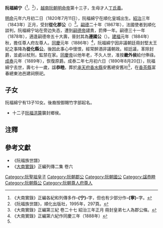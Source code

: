 {{noteTA
|T=zh-hant:阮福綿宁; zh-hans:阮福绵宁;
|1=zh-hant:阮福綿宁; zh-hans:阮福绵宁;
}}
'''阮福綿宁'''（{{vie|v='''Nguyễn Phúc Miên Trữ'''<ref>《阮福族世譜》使用譯名。</ref>或'''Nguyễn Phúc Miên Ninh'''|hn=阮福綿宁}}<ref>《大南實錄》正編各紀和列傳多作'''-{宁}-'''字，但也有少部分作'''-{寧}-'''字。</ref>，{{bd|1820年|7月11日|1890年|8月20日|catIdx=R阮}}<ref name=shipu>《阮福族世譜》，順化出版社，1995年，297頁。</ref>），[[越南|越南]][[阮朝|阮朝]][[明命帝|明命帝]]第十三子，生母才人[[丁氏義|丁氏義]]。

[[明命|明命]]元年六月初二日（1820年7月11日），阮福綿宁在順化皇城出生。[[紹治|紹治]]三年（1843年）正月，受封'''從化郡公'''（{{vie|v=Tùng Hóa Quận Công|hn=從化郡公}}）<ref>《大南實錄》正編第三紀 卷二十七 紹治三年正月 冊封皇弟七人為郡公條。</ref>。[[嗣德|嗣德]]二十年（1867年），法國使者到順化談判，阮福綿宁站在旁边失态，遭到[[嗣德帝|嗣德帝]]譴責，罰俸一年。嗣德三十一年（1878年），適逢嗣德帝五十大壽，晉封其為'''遵國公'''（{{vie|v=Tuân Quốc Công|hn=遵國公}}）。[[建福_(阮朝)|建福]]元年（1884年）秋，擔任尊人府左尊人。[[同慶_(阮朝)|同慶]]元年（1886年）<ref>《大南實錄》正編第六紀作同慶三年（1888年）</ref>，阮福綿宁因非議朝廷冊封堅太王妃之事降為'''從化縣公'''。後因此事心中懷恨，經常醉酒非議朝政。經廷議，革除封爵，並處以杖刑，監禁在家。[[同慶帝|同慶帝]]以他年老，不久人世，准按'''畿外侯'''給付俸祿。[[成泰|成泰]]元年（1889年），恢復原爵。成泰二年七月初六日（1890年8月20日），阮福綿宁去世，壽七十一歲，諡'''恭睦'''。葬於[[承天府_(越南)|承天府]][[香水縣|香水縣]]安舊總安舊社<ref name=shipu/>，在[[香茶縣|香茶縣]]富春總東池邑建祠祭祀。

==子女==
阮福綿宁有13子10女。後裔按御賜竹字部起名。
*十二子[[阮福洪算|阮福洪算]]襲封鄉侯。

==注釋==
{{reflist}}

==參考文獻==
*《阮福族世譜》
*《[[大南實錄|大南實錄]]》正編列傳二集 卷六
{{阮聖祖子女}}
[[Category:阮聖祖皇子|Category:阮聖祖皇子]]
[[Category:阮朝郡公|Category:阮朝郡公]]
[[Category:阮朝國公|Category:阮朝國公]]
[[Category:諡恭睦|Category:諡恭睦]]
[[Category:阮朝縣公|Category:阮朝縣公]]
[[Category:阮朝尊人府尊人|Category:阮朝尊人府尊人]]